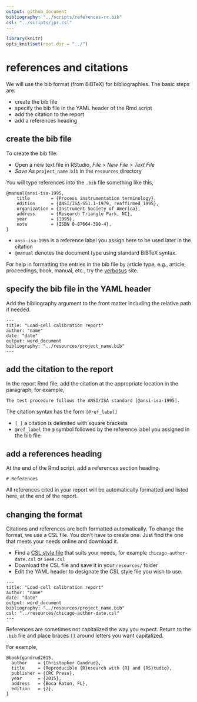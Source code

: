 ```yaml
---
output: github_document
bibliography: "../scripts/references-rr.bib"
csl: "../scripts/jpr.csl"
---
```


```r
library(knitr)
opts_knit$set(root.dir = "../")
```

# references and citations 

We will use the bib format (from BiBTeX) for bibliographies. The  basic steps are: 

- create the bib file  
- specify the bib file in the YAML header of the Rmd script
- add the citation to the report  
- add a references heading 




## create the bib file 

To create the bib file: 

- Open a new text file in RStudio, *File &gt; New File &gt; Text File*  
- *Save As* `project_name.bib` in the `resources` directory 

You will type references into the `.bib` file something like this, 
<pre class="r"><code>@manual{ansi-isa-1995,
    title        = {Process instrumentation terminology},
    edition      = {ANSI/ISA-S51.1-1979, reaffirmed 1995},
    organization = {Instrument Society of America},
    address      = {Research Triangle Park, NC},
    year         = {1995},
    note         = {ISBN 0-87664-390-4},
}</code></pre>

- `ansi-isa-1995` is a reference label you assign here to be used later in the citation  
- `@manual` denotes the document type using standard BiBTeX syntax.

For help in formatting the entries in the bib file by article type, e.g., article, proceedings, book, manual, etc., try the  [verbosus](https://verbosus.com/bibtex-style-examples.html) site.  


## specify the bib file in the YAML header

Add the bibliography argument to the front matter including the relative path if needed.  

<pre class="r"><code>---
title: "Load-cell calibration report"
author: "name"
date: "date"
output: word_document
bibliography: "../resources/project_name.bib"
---</code></pre>

 



## add the citation to the report

In the report Rmd file, add the citation at the appropriate location in the paragraph, for example,  

<pre class="r"><code>The test procedure follows the ANSI/ISA standard [@ansi-isa-1995]. 
</code></pre>

The citation syntax has the form `[@ref_label]` 

- `[ ]` a citation is delimited with square brackets
- `@ref_label` the `@` symbol followed by the reference label you assigned in the bib file  



 


## add a references heading

At the end of the Rmd script, add a references section heading.

<pre class="r"><code># References
</code></pre>

All references cited in your report will be automatically formatted and listed here, at the end of the report. 



## changing the format

Citations and references are both formatted automatically. To change the format, we use a CSL file. You don't have to create one. Just find the one that meets your needs online and download it. 

- Find a [CSL style file](http://citationstyles.org/styles/) that suits your needs, for example `chicago-author-date.csl` or `ieee.csl` 
- Download the CSL file and save it in your `resources/` folder  
- Edit the YAML header to designate the CSL style file you wish to use.  

<pre class="r"><code>---
title: "Load-cell calibration report"
author: "name"
date: "date"
output: word_document
bibliography: "../resources/project_name.bib"
csl: "../resources/chicago-author-date.csl"
---</code></pre>

References are sometimes not capitalized the way you expect. Return to the `.bib` file and place braces `{}` around letters you want capitalized. 

For example, 

```
@book{gandrud2015,
  author    = {Christopher Gandrud}, 
  title     = {Reproducible {R}esearch with {R} and {RS}tudio},
  publisher = {CRC Press},
  year      = {2015},
  address   = {Boca Raton, FL},
  edition   = {2},
}
```

